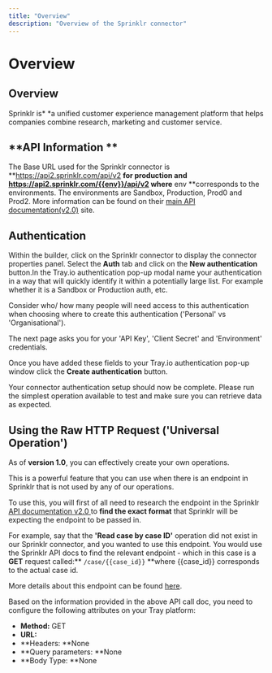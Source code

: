 ```yaml
---
title: "Overview"
description: "Overview of the Sprinklr connector"
---
```


# Overview

## Overview

Sprinklr is* *a unified customer experience management platform that helps companies combine research, marketing and customer service.

## **API Information **

The Base URL used for the Sprinklr connector is **https://api2.sprinklr.com/api/v2 **for production and **https://api2.sprinklr.com/{{env}}/api/v2**  where** env **corresponds to the environments. The environments are Sandbox, Production, Prod0 and Prod2. More information can be found on their [main API documentation(v2.0)](https://developer.sprinklr.com/docs/read/API_20) site.

## Authentication

Within the builder, click on the Sprinklr connector to display the connector properties panel. Select the **Auth** tab and click on the **New authentication** button.In the Tray.io authentication pop-up modal name your authentication in a way that will quickly identify it within a potentially large list. For example whether it is a Sandbox or Production auth, etc.

Consider who/ how many people will need access to this authentication when choosing where to create this authentication ('Personal' vs 'Organisational').

The next page asks you for your 'API Key', 'Client Secret' and 'Environment' credentials.

Once you have added these fields to your Tray.io authentication pop-up window click the **Create authentication** button. 

Your connector authentication setup should now be complete. Please run the simplest operation available to test and make sure you can retrieve data as expected.

## Using the Raw HTTP Request ('Universal Operation')

As of **version 1.0**, you can effectively create your own operations.

This is a powerful feature that you can use when there is an endpoint in Sprinklr that is not used by any of our operations.

To use this, you will first of all need to research the endpoint in the Sprinklr [API documentation v2.0 ](https://developer.sprinklr.com/docs/read/API_20)to **find the exact format** that Sprinklr will be expecting the endpoint to be passed in.

For example, say that the **'Read case by case ID'** operation did not exist in our Sprinklr connector, and you wanted to use this endpoint. You would use the Sprinklr API docs to find the relevant endpoint - which in this case is a **GET** request called:** `/case/{{case_id}}` **where {{case_id}} corresponds to the actual case id.

More details about this endpoint can be found [here](https://developer.sprinklr.com/docs/read/api_20/case_api/Fetch_Case_by_Case_Id).

Based on the information provided in the above API call doc, you need to configure the following attributes on your Tray platform:

- **Method:** GET
- **URL:** 
- **Headers: **None
- **Query parameters: **None
- **Body Type: **None
